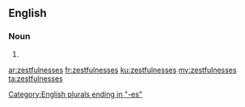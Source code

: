 ==English==

===Noun===
{{head|en|plural}}

# {{plural of|zestfulness|lang=en|nocat=1}}

[[Category:English plurals ending in "-es"]]

[[ar:zestfulnesses]]
[[fr:zestfulnesses]]
[[ku:zestfulnesses]]
[[my:zestfulnesses]]
[[ta:zestfulnesses]]